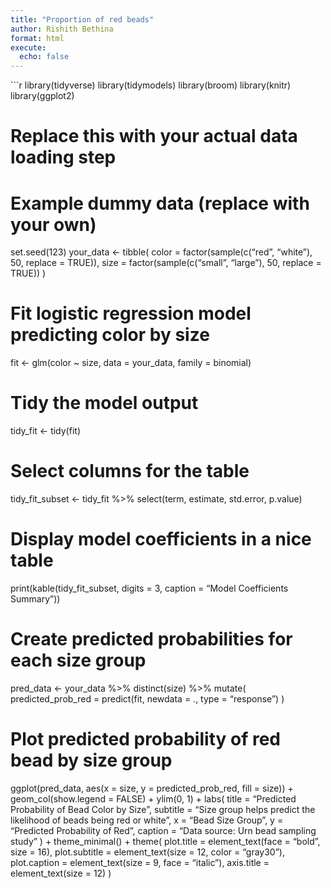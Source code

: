 ```yaml
---
title: "Proportion of red beads"
author: Rishith Bethina
format: html
execute: 
  echo: false
---
```

```r
library(tidyverse)
library(tidymodels)
library(broom)
library(knitr)
library(ggplot2)

# Replace this with your actual data loading step
# Example dummy data (replace with your own)
set.seed(123)
your_data <- tibble(
  color = factor(sample(c("red", "white"), 50, replace = TRUE)),
  size = factor(sample(c("small", "large"), 50, replace = TRUE))
)

# Fit logistic regression model predicting color by size
fit <- glm(color ~ size, data = your_data, family = binomial)

# Tidy the model output
tidy_fit <- tidy(fit)

# Select columns for the table
tidy_fit_subset <- tidy_fit %>%
  select(term, estimate, std.error, p.value)

# Display model coefficients in a nice table
print(kable(tidy_fit_subset, digits = 3, caption = "Model Coefficients Summary"))

# Create predicted probabilities for each size group
pred_data <- your_data %>%
  distinct(size) %>%
  mutate(
    predicted_prob_red = predict(fit, newdata = ., type = "response")
  )

# Plot predicted probability of red bead by size group
ggplot(pred_data, aes(x = size, y = predicted_prob_red, fill = size)) +
  geom_col(show.legend = FALSE) +
  ylim(0, 1) +
  labs(
    title = "Predicted Probability of Bead Color by Size",
    subtitle = "Size group helps predict the likelihood of beads being red or white",
    x = "Bead Size Group",
    y = "Predicted Probability of Red",
    caption = "Data source: Urn bead sampling study"
  ) +
  theme_minimal() +
  theme(
    plot.title = element_text(face = "bold", size = 16),
    plot.subtitle = element_text(size = 12, color = "gray30"),
    plot.caption = element_text(size = 9, face = "italic"),
    axis.title = element_text(size = 12)
  )
